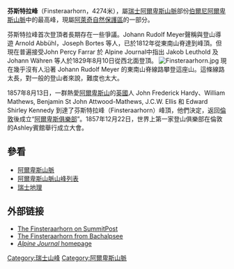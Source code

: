 {{Infobox Mountain
| 名稱 = 芬斯特拉峰 Finsteraarhorn
| 照片 = Picswiss VS-63-02.jpg
| 照片說明 = 芬斯特拉峰
| 海拔 =4,274米
| 位置 = [[瑞士|瑞士]]
| 山脈 = [[伯爾尼阿爾卑斯山脈|伯爾尼阿爾卑斯山脈]]
| 座標 = {{coord|46|32|19|N|8|07|38|E|region:CH_type:mountain}}
| 首次登頂 =1829年 8月10日 Jakob Leuthold and Johann Währen
| 最容易的攀登路線 =
| pushpin_map = Switzerland
| pushpin_map_caption = 芬斯特拉峰的位置
| latd=46 |latm=32 |lats=19 |latNS=N
| longd=8 |longm=07 |longs=38 |longEW=E
}}
'''芬斯特拉峰'''（Finsteraarhorn，4274米），屬[[瑞士|瑞士]][[阿爾卑斯山脈|阿爾卑斯山脈]]部份[[伯爾尼阿爾卑斯山脈|伯爾尼阿爾卑斯山脈]]中的最高峰，現屬[[阿萊奇自然保護區|阿萊奇自然保護區]]的一部分。

芬斯特拉峰首次登頂者長期存在一些爭議。Johann Rudolf Meyer聲稱與登山導遊 Arnold Abbühl，Joseph Bortes 等人，已於1812年從東南山脊達到峰頂。但現在普遍接受John Percy Farrar 於 Alpine Journal中指出 Jakob Leuthold 及 Johann Währen 等人於1829年8月10日從西北面登頂。
[[File:Finsteraarhorn.jpg|thumb]]
現在幾乎沒有人沿著 Johann Rudolf Meyer 的東南山脊線路攀登這座山。這條線路太長，對一般的登山者來說，難度也太大。

1857年8月13日，一群熱愛[[阿爾卑斯山|阿爾卑斯山]]的[[英國|英國]]人 John Frederick Hardy、William Mathews, Benjamin St John Attwood-Mathews, J.C.W. Ellis 和 Edward Shirley Kennedy 到達了芬斯特拉峰（Finsteraarhorn）峰頂，他們決定，返回[[倫敦|倫敦]]後成立“[[阿爾卑斯俱樂部|阿爾卑斯俱樂部]]”。1857年12月22日，世界上第一家登山俱樂部在倫敦的Ashley賓館舉行成立大會。


==參看==
*[[阿爾卑斯山脈|阿爾卑斯山脈]]
*[[阿爾卑斯山脈山峰列表|阿爾卑斯山脈山峰列表]]
*[[瑞士地理|瑞士地理]]

==外部链接==
* [http://www.summitpost.org/mountain/rock/150587/finsteraarhorn.html The Finsteraarhorn on SummitPost] {{Wayback|url=http://www.summitpost.org/mountain/rock/150587/finsteraarhorn.html |date=20080512032956 }}
* [http://www.fotogalerien.ch/index.php?gallery=43&&lang=2&pct=6 The Finsteraarhorn from Bachalpsee] {{Wayback|url=http://www.fotogalerien.ch/index.php?gallery=43&&lang=2&pct=6 |date=20070927224412 }} 
* [https://web.archive.org/web/20080827184557/http://www.alpine-club.org.uk/publications/alpine-journal.html ''Alpine Journal'' homepage]

{{Swiss-geo-stub}}

[[Category:瑞士山峰|Category:瑞士山峰]]
[[Category:阿爾卑斯山脈|Category:阿爾卑斯山脈]]